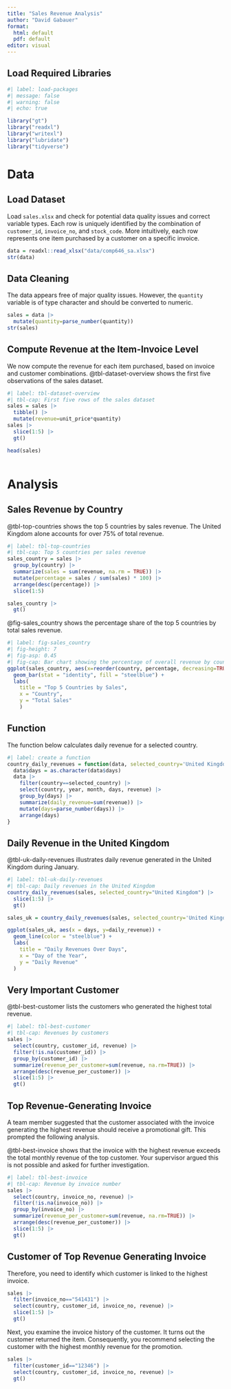 ```yaml
---
title: "Sales Revenue Analysis"
author: "David Gabauer"
format: 
  html: default
  pdf: default
editor: visual
---
```


## Load Required Libraries

```r
#| label: load-packages
#| message: false
#| warning: false
#| echo: true

library("gt")
library("readxl")
library("writexl")
library("lubridate")
library("tidyverse")
```

# Data

## Load Dataset {.smaller}

Load `sales.xlsx` and check for potential data quality issues and correct variable types. Each row is uniquely identified by the combination of `customer_id`, `invoice_no`, and `stock_code`. More intuitively, each row represents one item purchased by a customer on a specific invoice.

```r
data = readxl::read_xlsx("data/comp646_sa.xlsx")
str(data)
```

## Data Cleaning {.smaller}

The data appears free of major quality issues. However, the `quantity` variable is of type character and should be converted to numeric.

```r
sales = data |>
  mutate(quantity=parse_number(quantity))
str(sales)
```

## Compute Revenue at the Item-Invoice Level {.smaller}

We now compute the revenue for each item purchased, based on invoice and customer combinations. @tbl-dataset-overview shows the first five observations of the sales dataset.

```r
#| label: tbl-dataset-overview
#| tbl-cap: First five rows of the sales dataset
sales = sales |>
  tibble() |>
  mutate(revenue=unit_price*quantity) 
sales |>
  slice(1:5) |>
  gt()
```

```r
head(sales)
```

```         
```

# Analysis

## Sales Revenue by Country {.smaller}

@tbl-top-countries shows the top 5 countries by sales revenue. The United Kingdom alone accounts for over 75% of total revenue.

```r
#| label: tbl-top-countries
#| tbl-cap: Top 5 countries per sales revenue
sales_country = sales |>
  group_by(country) |>
  summarize(sales = sum(revenue, na.rm = TRUE)) |>
  mutate(percentage = sales / sum(sales) * 100) |>
  arrange(desc(percentage)) |>
  slice(1:5)

sales_country |> 
  gt()
```

@fig-sales_country shows the percentage share of the top 5 countries by total sales revenue.

```r
#| label: fig-sales_country
#| fig-height: 7
#| fig-asp: 0.45
#| fig-cap: Bar chart showing the percentage of overall revenue by country
ggplot(sales_country, aes(x=reorder(country, percentage, decreasing=TRUE), y=percentage)) +
  geom_bar(stat = "identity", fill = "steelblue") +
  labs(
    title = "Top 5 Countries by Sales",
    x = "Country",
    y = "Total Sales"
    ) 
```

## Function {.smaller}

The function below calculates daily revenue for a selected country.

```r
#| label: create a function
country_daily_revenues = function(data, selected_country='United Kingdom') {
  data$days = as.character(data$days)
  data |>
    filter(country==selected_country) |>
    select(country, year, month, days, revenue) |>
    group_by(days) |>
    summarize(daily_revenue=sum(revenue)) |>
    mutate(days=parse_number(days)) |>
    arrange(days)
}
```

## Daily Revenue in the United Kingdom {.smaller}

@tbl-uk-daily-revenues illustrates daily revenue generated in the United Kingdom during January.

```r
#| label: tbl-uk-daily-revenues
#| tbl-cap: Daily revenues in the United Kingdom
country_daily_revenues(sales, selected_country="United Kingdom") |> 
  slice(1:5) |>
  gt()
```

```r
sales_uk = country_daily_revenues(sales, selected_country='United Kingdom')

ggplot(sales_uk, aes(x = days, y=daily_revenue)) +
  geom_line(color = "steelblue") +
  labs(
    title = "Daily Revenues Over Days",
    x = "Day of the Year",
    y = "Daily Revenue"
  )
```

## Very Important Customer {.smaller}

@tbl-best-customer lists the customers who generated the highest total revenue.

```r
#| label: tbl-best-customer
#| tbl-cap: Revenues by customers
sales |>
  select(country, customer_id, revenue) |>
  filter(!is.na(customer_id)) |>
  group_by(customer_id) |>
  summarize(revenue_per_customer=sum(revenue, na.rm=TRUE)) |>
  arrange(desc(revenue_per_customer)) |>
  slice(1:5) |> 
  gt()
```

## Top Revenue-Generating Invoice {.smaller}

A team member suggested that the customer associated with the invoice generating the highest revenue should receive a promotional gift. This prompted the following analysis.

@tbl-best-invoice shows that the invoice with the highest revenue exceeds the total monthly revenue of the top customer. Your supervisor argued this is not possible and asked for further investigation.

```r
#| label: tbl-best-invoice
#| tbl-cap: Revenue by invoice number
sales |>
  select(country, invoice_no, revenue) |>
  filter(!is.na(invoice_no)) |>
  group_by(invoice_no) |>
  summarize(revenue_per_customer=sum(revenue, na.rm=TRUE)) |>
  arrange(desc(revenue_per_customer)) |>
  slice(1:5) |> 
  gt()
```

## Customer of Top Revenue Generating Invoice {.smaller}

Therefore, you need to identify which customer is linked to the highest invoice.

```r
sales |>
  filter(invoice_no=="541431") |>
  select(country, customer_id, invoice_no, revenue) |>
  slice(1:5) |>
  gt()
```

Next, you examine the invoice history of the customer. It turns out the customer returned the item. Consequently, you recommend selecting the customer with the highest monthly revenue for the promotion.

```r
sales |>
  filter(customer_id=="12346") |>
  select(country, customer_id, invoice_no, revenue) |>
  gt()
```

## 
